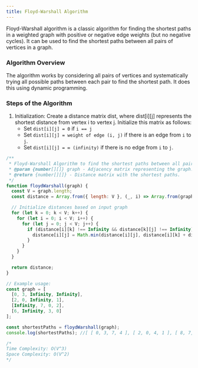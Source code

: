 ```yaml
---
title: Floyd-Warshall Algorithm
---
```


Floyd-Warshall algorithm is a classic algorithm for finding the shortest paths in a weighted graph with positive or negative edge weights (but no negative cycles). It can be used to find the shortest paths between all pairs of vertices in a graph.

### Algorithm Overview

The algorithm works by considering all pairs of vertices and systematically trying all possible paths between each pair to find the shortest path. It does this using dynamic programming.

### Steps of the Algorithm

1. Initialization: Create a distance matrix dist, where dist[i][j] represents the shortest distance from vertex i to vertex j. Initialize this matrix as follows:
   - Set `dist[i][j] = 0` if `i == j`
   - Set `dist[i][j] = weight of edge (i, j)` if there is an edge from `i` to `j`.
   - Set `dist[i][j] = ∞ (infinity)` if there is no edge from `i` to `j`.

```JavaScript
/**
 * Floyd-Warshall Algorithm to find the shortest paths between all pairs of nodes.
 * @param {number[][]} graph - Adjacency matrix representing the graph.
 * @return {number[][]} - Distance matrix with the shortest paths.
 */
function floydWarshall(graph) {
  const V = graph.length;
  const distance = Array.from({ length: V }, (_, i) => Array.from(graph[i]));

  // Initialize distances based on input graph
  for (let k = 0; k < V; k++) {
    for (let i = 0; i < V; i++) {
      for (let j = 0; j < V; j++) {
        if (distance[i][k] !== Infinity && distance[k][j] !== Infinity) {
          distance[i][j] = Math.min(distance[i][j], distance[i][k] + distance[k][j]);
        }
      }
    }
  }

  return distance;
}

// Example usage:
const graph = [
  [0, 3, Infinity, Infinity],
  [2, 0, Infinity, 1],
  [Infinity, 7, 0, 2],
  [6, Infinity, 3, 0]
];

const shortestPaths = floydWarshall(graph);
console.log(shortestPaths); //[ [ 0, 3, 7, 4 ], [ 2, 0, 4, 1 ], [ 8, 7, 0, 2 ], [ 6, 9, 3, 0 ] ]

/*
Time Complexity: O(V^3)
Space Complexity: O(V^2)
*/
```
